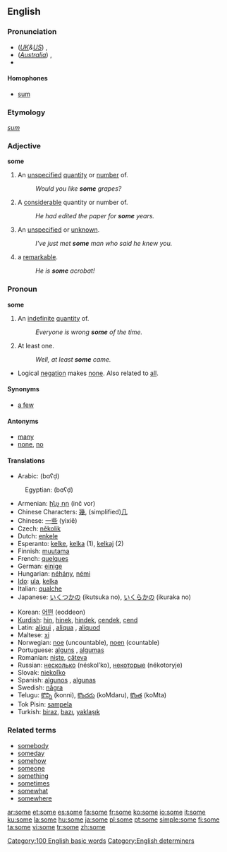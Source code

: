{{wikipedia}}
==English==

{{rank|could|our|than|65|some|other|very|upon}}

===Pronunciation===
* (''[[Received Pronunciation|UK]]&[[General American|US]]'') {{IPA|/sʌm/}}, {{SAMPA|/sVm/}}
* (''[[Australian English|Australia]]'') {{IPA|/sam/}}, {{SAMPA|/sam/}}
* {{audio|en-us-some.ogg|Audio (US)}}

====Homophones====
*[[sum]]

===Etymology===
{{OE.}} ''[[sum]]''

===Adjective===
'''some'''

# An [[unspecified]] [[quantity]] or [[number]] of.
#:''Would you like '''some''' grapes?''
# A [[considerable]] quantity or number of.
#:''He had edited the paper for '''some''' years.''
# An [[unspecified]] or [[unknown]].
#:''I've just met '''some''' man who said he knew you.''
# {{informal}} a [[remarkable]].
#:''He is '''some''' acrobat!''

===Pronoun===
'''some'''

# An [[indefinite]] [[quantity]] of.
#:''Everyone is wrong '''some''' of the time.''
# At least one.
#:''Well, at least '''some''' came.''
* Logical [[negation]] makes [[none]].  Also related to [[all]].

====Synonyms====
*[[a few]]

====Antonyms====
*[[many]]
*[[none]], [[no]]

====Translations====
{{top}}
*Arabic: {{ARchar|[[بعض]]}} (bɑʕḍ)
:Egyptian: {{ARchar|[[بعض]]}} (bɑʕḍ)
*Armenian: [[ինչ որ]] (inč vor)
*Chinese Characters: [[幾]], (simplified)[[几]]
*Chinese: [[一些]] (yìxiē)
*Czech: [[několik]]
*Dutch: [[enkele]]
*Esperanto: [[kelke]], [[kelka]] (1), [[kelkaj]] (2)
*Finnish: [[muutama]]
*French: [[quelques]]
*German: [[einige]]
*Hungarian: [[néhány]], [[némi]]
*[[Ido]]: [[ula]], [[kelka]]
*Italian: [[qualche]]
*Japanese: [[いくつかの]] (ikutsuka no), [[いくらかの]] (ikuraka no)
{{mid}}
*Korean: [[어떤]] (eoddeon)
*[[Kurdish]]: [[hin]], [[hinek]], [[hindek]], [[çendek]], [[çend]]
*Latin: [[aliqui]] {{m}}, [[aliqua]] {{f}}, [[aliquod]] {{n}}
*Maltese: [[xi]]
*Norwegian: [[noe]] (uncountable), [[noen]] (countable)
*Portuguese: [[alguns]] {{p}}, [[algumas]] {{fpl}}
*Romanian: [[nişte]], [[câteva]]
*Russian: [[несколько]] (néskol’ko), [[некоторый|некоторые]] (nékotoryje)
*Slovak: [[niekoľko]]
*Spanish: [[algunos]] {{m}} {{p}}, [[algunas]] {{f}} {{p}}
*Swedish: [[några]]
*Telugu: [[కొన్ని]] (konni), [[కొందరు]] (koMdaru), [[కొంత]] (koMta)
*Tok Pisin: [[sampela]]
*Turkish: [[biraz]], [[bazı]], [[yaklaşık]]

{{bottom}}

===Related terms===
*[[somebody]]
*[[someday]]
*[[somehow]]
*[[someone]]
*[[something]]
*[[sometimes]]
*[[somewhat]]
*[[somewhere]]

[[Category:100 English basic words]]
[[Category:English determiners]]

[[ar:some]]
[[et:some]]
[[es:some]]
[[fa:some]]
[[fr:some]]
[[ko:some]]
[[io:some]]
[[it:some]]
[[ku:some]]
[[la:some]]
[[hu:some]]
[[ja:some]]
[[pl:some]]
[[pt:some]]
[[simple:some]]
[[fi:some]]
[[ta:some]]
[[vi:some]]
[[tr:some]]
[[zh:some]]